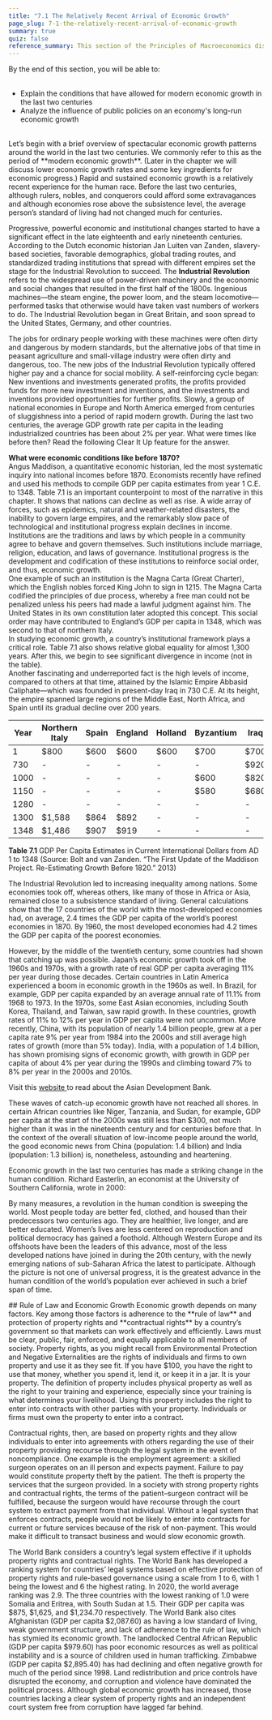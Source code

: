 ```yaml
---
title: "7.1 The Relatively Recent Arrival of Economic Growth"
page_slug: 7-1-the-relatively-recent-arrival-of-economic-growth
summary: true
quiz: false
reference_summary: This section of the Principles of Macroeconomics discusses the recent phenomenon of economic growth, starting from the Industrial Revolution. It explains how economic growth was influenced by factors like slavery-based societies, global trading routes, and standardized trading institutions. The text also highlights the importance of institutional changes, such as the rule of law and property rights, in fostering economic growth. It further discusses the disparity in economic growth among nations, with some countries experiencing rapid growth while others remain at subsistence levels. The text ends by emphasizing the role of a country's legal system in protecting property and contractual rights for economic growth.
---
```

<div className="content-chunk" data-subsection-id = "LEARNING-OBJECTIVES-179pt" show-header = "false">
<Info title="LEARNING OBJECTIVES">
By the end of this section, you will be able to: <br/>
<ul> <br/>
<li>Explain the conditions that have allowed for modern economic growth in the last two centuries</li><li>Analyze the influence of public policies on an economy's long-run economic growth</li> <br/>
</ul>
</Info>
</div>
<div className="content-chunk" data-subsection-id = "learning-objectives-700t" show-header = "false">
Let’s begin with a brief overview of spectacular economic growth patterns around the world in the last two centuries. We commonly refer to this as the period of **modern economic growth**. (Later in the chapter we will discuss lower economic growth rates and some key ingredients for economic progress.) Rapid and sustained economic growth is a relatively recent experience for the human race. Before the last two centuries, although rulers, nobles, and conquerors could afford some extravagances and although economies rose above the subsistence level, the average person’s standard of living had not changed much for centuries.

Progressive, powerful economic and institutional changes started to have a significant effect in the late eighteenth and early nineteenth centuries. According to the Dutch economic historian Jan Luiten van Zanden, slavery-based societies, favorable demographics, global trading routes, and standardized trading institutions that spread with different empires set the stage for the Industrial Revolution to succeed. The **Industrial Revolution** refers to the widespread use of power-driven machinery and the economic and social changes that resulted in the first half of the 1800s. Ingenious machines—the steam engine, the power loom, and the steam locomotive—performed tasks that otherwise would have taken vast numbers of workers to do. The Industrial Revolution began in Great Britain, and soon spread to the United States, Germany, and other countries.

The jobs for ordinary people working with these machines were often dirty and dangerous by modern standards, but the alternative jobs of that time in peasant agriculture and small-village industry were often dirty and dangerous, too. The new jobs of the Industrial Revolution typically offered higher pay and a chance for social mobility. A self-reinforcing cycle began: New inventions and investments generated profits, the profits provided funds for more new investment and inventions, and the investments and inventions provided opportunities for further profits. Slowly, a group of national economies in Europe and North America emerged from centuries of sluggishness into a period of rapid modern growth. During the last two centuries, the average GDP growth rate per capita in the leading industrialized countries has been about 2% per year. What were times like before then? Read the following Clear It Up feature for the answer.

<Info title="CLEAR IT UP">
<strong> What were economic conditions like before 1870?</strong> <br/>
Angus Maddison, a quantitative economic historian, led the most systematic inquiry into national incomes before 1870. Economists recently have refined and used his methods to compile GDP per capita estimates from year 1 C.E. to 1348. Table 7.1 is an important counterpoint to most of the narrative in this chapter. It shows that nations can decline as well as rise. A wide array of forces, such as epidemics, natural and weather-related disasters, the inability to govern large empires, and the remarkably slow pace of technological and institutional progress explain declines in income. Institutions are the traditions and laws by which people in a community agree to behave and govern themselves. Such institutions include marriage, religion, education, and laws of governance. Institutional progress is the development and codification of these institutions to reinforce social order, and thus, economic growth. <br/>
One example of such an institution is the Magna Carta (Great Charter), which the English nobles forced King John to sign in 1215. The Magna Carta codified the principles of due process, whereby a free man could not be penalized unless his peers had made a lawful judgment against him. The United States in its own constitution later adopted this concept. This social order may have contributed to England’s GDP per capita in 1348, which was second to that of northern Italy. <br/>
In studying economic growth, a country’s institutional framework plays a critical role. Table 7.1 also shows relative global equality for almost 1,300 years. After this, we begin to see significant divergence in income (not in the table). <br/>
Another fascinating and underreported fact is the high levels of income, compared to others at that time, attained by the Islamic Empire Abbasid Caliphate—which was founded in present-day Iraq in 730 C.E. At its height, the empire spanned large regions of the Middle East, North Africa, and Spain until its gradual decline over 200 years.
</Info>

| **Year** | **Northern Italy** | **Spain** | **England** | **Holland** | **Byzantium** | **Iraq** | **Egypt** | **Japan** |
| --- | --- | --- | --- | --- | --- | --- | --- | --- |
| 1   | $800 | $600 | $600 | $600 | $700 | $700 | $700 | -   |
| 730 | -   | -   | -   | -   | -   | $920 | $730 | $402 |
| 1000 | -   | -   | -   | -   | $600 | $820 | $600 | -   |
| 1150 | -   | -   | -   | -   | $580 | $680 | $660 | $520 |
| 1280 | -   | -   | -   | -   | -   | -   | $670 | $527 |
| 1300 | $1,588 | $864 | $892 | -   | -   | -   | $610 | -   |
| 1348 | $1,486 | $907 | $919 | -   | -   | -   | -   | -   |

**Table 7.1** GDP Per Capita Estimates in Current International Dollars from AD 1 to 1348 (Source: Bolt and van Zanden. “The First Update of the Maddison Project. Re-Estimating Growth Before 1820.” 2013)

The Industrial Revolution led to increasing inequality among nations. Some economies took off, whereas others, like many of those in Africa or Asia, remained close to a subsistence standard of living. General calculations show that the 17 countries of the world with the most-developed economies had, on average, 2.4 times the GDP per capita of the world’s poorest economies in 1870. By 1960, the most developed economies had 4.2 times the GDP per capita of the poorest economies.

However, by the middle of the twentieth century, some countries had shown that catching up was possible. Japan’s economic growth took off in the 1960s and 1970s, with a growth rate of real GDP per capita averaging 11% per year during those decades. Certain countries in Latin America experienced a boom in economic growth in the 1960s as well. In Brazil, for example, GDP per capita expanded by an average annual rate of 11.1% from 1968 to 1973. In the 1970s, some East Asian economies, including South Korea, Thailand, and Taiwan, saw rapid growth. In these countries, growth rates of 11% to 12% per year in GDP per capita were not uncommon. More recently, China, with its population of nearly 1.4 billion people, grew at a per capita rate 9% per year from 1984 into the 2000s and still average high rates of growth (more than 5% today). India, with a population of 1.4 billion, has shown promising signs of economic growth, with growth in GDP per capita of about 4% per year during the 1990s and climbing toward 7% to 8% per year in the 2000s and 2010s.

<Info title="LINK IT UP">
Visit this <a href = "https://www.adb.org/"> website </a> to read about the Asian Development Bank.
</Info>

These waves of catch-up economic growth have not reached all shores. In certain African countries like Niger, Tanzania, and Sudan, for example, GDP per capita at the start of the 2000s was still less than $300, not much higher than it was in the nineteenth century and for centuries before that. In the context of the overall situation of low-income people around the world, the good economic news from China (population: 1.4 billion) and India (population: 1.3 billion) is, nonetheless, astounding and heartening.

Economic growth in the last two centuries has made a striking change in the human condition. Richard Easterlin, an economist at the University of Southern California, wrote in 2000:

By many measures, a revolution in the human condition is sweeping the world. Most people today are better fed, clothed, and housed than their predecessors two centuries ago. They are healthier, live longer, and are better educated. Women’s lives are less centered on reproduction and political democracy has gained a foothold. Although Western Europe and its offshoots have been the leaders of this advance, most of the less developed nations have joined in during the 20th century, with the newly emerging nations of sub-Saharan Africa the latest to participate. Although the picture is not one of universal progress, it is the greatest advance in the human condition of the world’s population ever achieved in such a brief span of time.
</div>
<div className="content-chunk" data-subsection-id = "Rule-of-Law-and-Economic-Growth-701t" show-header = "true">
## Rule of Law and Economic Growth
Economic growth depends on many factors. Key among those factors is adherence to the **rule of law** and protection of property rights and **contractual rights** by a country’s government so that markets can work effectively and efficiently. Laws must be clear, public, fair, enforced, and equally applicable to all members of society. Property rights, as you might recall from Environmental Protection and Negative Externalities are the rights of individuals and firms to own property and use it as they see fit. If you have $100, you have the right to use that money, whether you spend it, lend it, or keep it in a jar. It is your property. The definition of property includes physical property as well as the right to your training and experience, especially since your training is what determines your livelihood. Using this property includes the right to enter into contracts with other parties with your property. Individuals or firms must own the property to enter into a contract.

Contractual rights, then, are based on property rights and they allow individuals to enter into agreements with others regarding the use of their property providing recourse through the legal system in the event of noncompliance. One example is the employment agreement: a skilled surgeon operates on an ill person and expects payment. Failure to pay would constitute property theft by the patient. The theft is property the services that the surgeon provided. In a society with strong property rights and contractual rights, the terms of the patient–surgeon contract will be fulfilled, because the surgeon would have recourse through the court system to extract payment from that individual. Without a legal system that enforces contracts, people would not be likely to enter into contracts for current or future services because of the risk of non-payment. This would make it difficult to transact business and would slow economic growth.

The World Bank considers a country’s legal system effective if it upholds property rights and contractual rights. The World Bank has developed a ranking system for countries’ legal systems based on effective protection of property rights and rule-based governance using a scale from 1 to 6, with 1 being the lowest and 6 the highest rating. In 2020, the world average ranking was 2.9. The three countries with the lowest ranking of 1.0 were Somalia and Eritrea, with South Sudan at 1.5. Their GDP per capita was $875, $1,625, and $1,234.70 respectively. The World Bank also cites Afghanistan (GDP per capita $2,087.60) as having a low standard of living, weak government structure, and lack of adherence to the rule of law, which has stymied its economic growth. The landlocked Central African Republic (GDP per capita $979.60) has poor economic resources as well as political instability and is a source of children used in human trafficking. Zimbabwe (GDP per capita $2,895.40) has had declining and often negative growth for much of the period since 1998. Land redistribution and price controls have disrupted the economy, and corruption and violence have dominated the political process. Although global economic growth has increased, those countries lacking a clear system of property rights and an independent court system free from corruption have lagged far behind.
</div>
